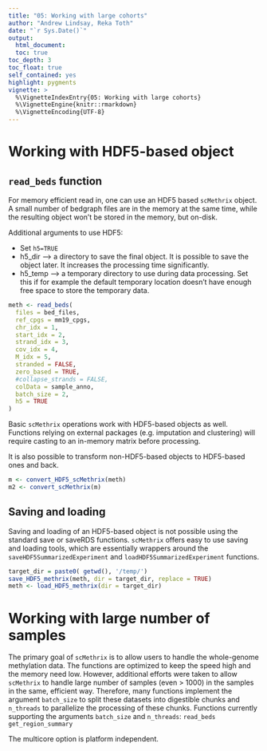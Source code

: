 ```yaml
---
title: "05: Working with large cohorts"
author: "Andrew Lindsay, Reka Toth"
date: "`r Sys.Date()`"
output: 
  html_document:
  toc: true
toc_depth: 3
toc_float: true
self_contained: yes
highlight: pygments
vignette: >
  %\VignetteIndexEntry{05: Working with large cohorts}
  %\VignetteEngine{knitr::rmarkdown}
  %\VignetteEncoding{UTF-8}
---
```

  
# Working with HDF5-based object

## `read_beds` function 
For memory efficient read in, one can use an HDF5 based `scMethrix` object. A small number of bedgraph files are in the memory at the same time, while the resulting object won't be stored in the memory, but on-disk. 

Additional arguments to use HDF5:

  * Set `h5=TRUE` 
  * h5_dir --> a directory to save the final object. It is possible to save the object later. It increases the processing time significantly.  
  * h5_temp --> a temporary directory to use during data processing. Set this if for example the default temporary location doesn't have enough free space to store the temporary data. 

```r
meth <- read_beds(
  files = bed_files,
  ref_cpgs = mm19_cpgs,
  chr_idx = 1,
  start_idx = 2,
  strand_idx = 3,
  cov_idx = 4,
  M_idx = 5,
  stranded = FALSE,
  zero_based = TRUE, 
  #collapse_strands = FALSE, 
  colData = sample_anno, 
  batch_size = 2,
  h5 = TRUE
)
```

Basic `scMethrix` operations work with HDF5-based objects as well. Functions relying on external packages (e.g. imputation and clustering) will require casting to an in-memory matrix before processing. 

It is also possible to transform non-HDF5-based objects to HDF5-based ones and back. 

```r
m <- convert_HDF5_scMethrix(meth)
m2 <- convert_scMethrix(m)
```

## Saving and loading

Saving and loading of an HDF5-based object is not possible using the standard save or saveRDS functions. `scMethrix` offers easy to use saving and loading tools, which are essentially wrappers around the `saveHDF5SummarizedExperiment` and `loadHDF5SummarizedExperiment` functions. 

```r
target_dir = paste0( getwd(), '/temp/')
save_HDF5_methrix(meth, dir = target_dir, replace = TRUE)
meth <- load_HDF5_methrix(dir = target_dir)
```

# Working with large number of samples

The primary goal of `scMethrix` is to allow users to handle the whole-genome methylation data. The functions are optimized to keep the speed high and the memory need low. However, additional efforts were taken to allow `scMethrix` to handle large number of samples (even > 1000) in the samples in the same, efficient way. Therefore, many functions implement the argument `batch_size` to split these datasets into digestible chunks and `n_threads` to parallelize the processing of these chunks. 
Functions currently supporting the arguments `batch_size` and `n_threads`:
`read_beds`
`get_region_summary`

The multicore option is platform independent.
